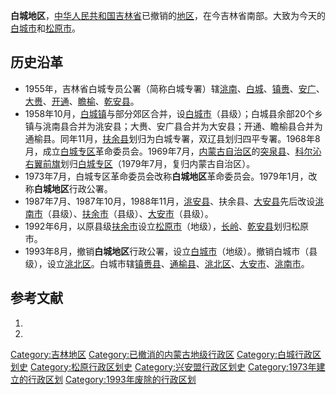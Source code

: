 '''白城地区'''，[[中华人民共和国|中华人民共和国]][[吉林省|吉林省]]已撤销的[[地区行政公署|地区]]，在今吉林省南部。大致为今天的[[白城市|白城市]]和[[松原市_(吉林省)|松原市]]。
==历史沿革==
*1955年，吉林省白城专员公署（简称白城专署）辖[[洮南县|洮南]]、[[白城县|白城]]、[[镇赉县|镇赉]]、[[安廣縣|安广]]、[[大赉縣|大赉]]、[[开通县|开通]]、[[瞻榆縣|瞻榆]]、[[乾安县|乾安县]]。
*1958年10月，[[白城镇|白城镇]]与部分郊区合并，设[[白城市|白城市]]（县级）；白城县余部20个乡镇与洮南县合并为洮安县；大赉、安广县合并为大安县；开通、瞻榆县合并为通榆县。同年11月，[[扶余县|扶余县]]划归为白城专署，双辽县划归四平专署。1968年8月，成立[[白城专区|白城专区]]革命委员会。1969年7月，[[内蒙古自治区|内蒙古自治区]]的[[突泉县|突泉县]]、[[科尔沁右翼前旗|科尔沁右翼前旗]]划归[[白城专区|白城专区]]（1979年7月，复归内蒙古自治区）。
*1973年7月，白城专区革命委员会改称'''白城地区'''革命委员会。1979年1月，改称'''白城地区'''行政公署。
*1987年7月、1987年10月，1988年11月，[[洮安县|洮安县]]、扶余县、[[大安县|大安县]]先后改设[[洮南市|洮南市]]（县级）、[[扶余市_(1987年－1992年)|扶余市]]（县级）、[[大安市|大安市]]（县级）。
*1992年6月，以原县级[[扶余市_(1987年－1992年)|扶余市]]设立[[松原市_(吉林省)|松原市]]（地级），[[长岭县|长岭]]、[[乾安县|乾安县]]划归松原市。
*1993年8月，撤销'''白城地区'''行政公署，设立[[白城市|白城市]]（地级）。撤销白城市（县级），设立[[洮北区|洮北区]]。白城市辖[[镇赉县|镇赉县]]、[[通榆县|通榆县]]、[[洮北区|洮北区]]、[[大安市|大安市]]、[[洮南市|洮南市]]。

== 参考文献 ==
{{Wikisource|国务院关于吉林省撤销白城地区设立白城市（地级）的批复}}
# {{Cite book | author = 戴均良等 | title = 《中国古今地名大词典》 | location = 上海 | publisher = 上海辞书出版社 | date = 2005 | language = zh-hans }}
# {{Cite book | author = 史为乐 | title = 《中华人民共和国政区沿革（1949-2002）》 | location = 北京 | publisher = 人民出版社 | date = 2006 | language = zh-hans }}

{{吉林省历史二级政区|nocat}}
[[Category:吉林地区|Category:吉林地区]]
[[Category:已撤消的内蒙古地级行政区|Category:已撤消的内蒙古地级行政区]]
[[Category:白城行政区划史|Category:白城行政区划史]]
[[Category:松原行政区划史|Category:松原行政区划史]]
[[Category:兴安盟行政区划史|Category:兴安盟行政区划史]]
[[Category:1973年建立的行政区划|Category:1973年建立的行政区划]]
[[Category:1993年废除的行政区划|Category:1993年废除的行政区划]]